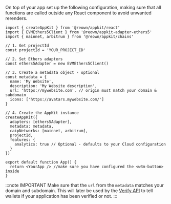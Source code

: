 
On top of your app set up the following configuration, making sure that all functions are called outside any React component to avoid unwanted rerenders.

```tsx
import { createAppKit } from '@reown/appkit/react'
import { EVMEthers5Client } from '@reown/appkit-adapter-ethers5'
import { mainnet, arbitrum } from '@reown/appkit/chains'

// 1. Get projectId
const projectId = 'YOUR_PROJECT_ID'

// 2. Set Ethers adapters
const ethers5Adapter = new EVMEthers5Client()

// 3. Create a metadata object - optional
const metadata = {
  name: 'My Website',
  description: 'My Website description',
  url: 'https://mywebsite.com', // origin must match your domain & subdomain
  icons: ['https://avatars.mywebsite.com/']
}

// 4. Create the AppKit instance
createAppKit({
  adapters: [ethers5Adapter],
  metadata: metadata,
  caipNetworks: [mainnet, arbitrum],
  projectId,
  features: {
    analytics: true // Optional - defaults to your Cloud configuration
  }
})

export default function App() {
  return <YourApp /> //make sure you have configured the <w3m-button> inside
}
```

:::note IMPORTANT
Make sure that the `url` from the `metadata` matches your domain and subdomain. This will later be used by the [Verify API](../../../cloud/verify.mdx) to tell wallets if your application has been verified or not.
:::
